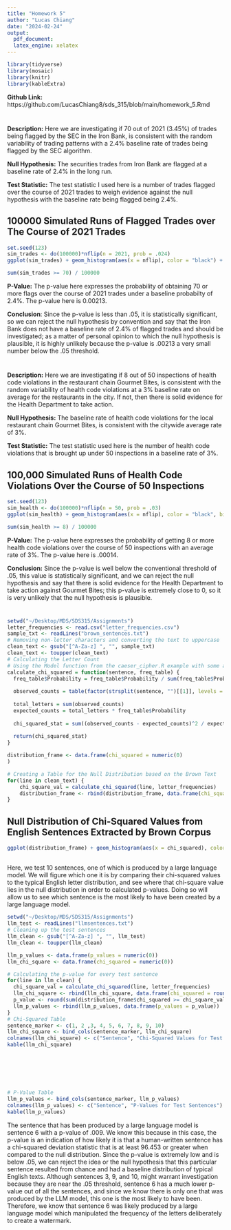 ```yaml
---
title: "Homework 5"
author: "Lucas Chiang"
date: "2024-02-24"
output: 
  pdf_document:
  latex_engine: xelatex
---
```

```r
library(tidyverse)
library(mosaic)
library(knitr)
library(kableExtra)
```
**Github Link:** https://github.com/LucasChiang8/sds_315/blob/main/homework_5.Rmd

# \underline {Problem 1 - Iron Bank}

**Description:** Here we are investigating if 70 out of 2021 (3.45%) of trades being flagged by the SEC in the Iron Bank, is consistent with the random variability of trading patterns with a 2.4% baseline rate of trades being flagged by the SEC algorithm.

**Null Hypothesis:** The securities trades from Iron Bank are flagged at a baseline rate of 2.4% in the long run.

**Test Statistic:** The test statistic I used here is a number of trades flagged over the course of 2021 trades to weigh evidence against the null hypothesis with the baseline rate being flagged being 2.4%.


## 100000 Simulated Runs of Flagged Trades over The Course of 2021 Trades
```r
set.seed(123)
sim_trades <- do(100000)*nflip(n = 2021, prob = .024)
ggplot(sim_trades) + geom_histogram(aes(x = nflip), color = "black") + labs(x = "Number of Trades Flagged", y = "Frequency")
```
```r
sum(sim_trades >= 70) / 100000
```
**P-Value:** The p-value here expresses the probability of obtaining 70 or more flags over the course of 2021 trades under a baseline probabilty of 2.4%. The p-value here is $0.00213$.

**Conclusion**: Since the p-value is less than .05, it is statistically significant, so we can reject the null hypothesis by convention and say that the Iron Bank does not have a baseline rate of 2.4% of flagged trades and should be investigated; as a matter of personal opinion to which the null hypothesis is plausible, it is highly unlikely because the p-value is .00213 a very small number below the .05 threshold.


# \underline {Problem 2 - Health Inspections}

**Description:** Here we are investigating if 8 out of 50 inspections of health code violations in the restaurant chain Gourmet Bites, is consistent with the random variability of health code violations at a 3% baseline rate on average for the restaurants in the city. If not, then there is solid evidence for the Health Department to take action.

**Null Hypothesis:** The baseline rate of health code violations for the local restaurant chain Gourmet Bites, is consistent with the citywide average rate of 3%.

**Test Statistic:** The test statistic used here is the number of health code violations that is brought up under 50 inspections in a baseline rate of 3%.

## 100,000 Simulated Runs of Health Code Violations Over the Course of 50 Inspections
```r
set.seed(123)
sim_health <- do(100000)*nflip(n = 50, prob = .03)
ggplot(sim_health) + geom_histogram(aes(x = nflip), color = "black", binwidth = 1) + labs(x = "Number of Health Code Violations", y = "Frequency")
```
```r
sum(sim_health >= 8) / 100000
```
**P-Value:** The p-value here expresses the probability of getting 8 or more health code violations over the course of 50 inspections with an average rate of 3%. The p-value here is $.00014$.

**Conclusion:** Since the p-value is well below the conventional threshold of .05, this value is statistically significant, and we can reject the null hypothesis and say that there is solid evidence for the Health Department to take action against Gourmet Bites; this p-value is extremely close to 0, so it is very unlikely that the null hypothesis is plausible.

# \underline {Problem 3: LLM Watermarking}

## \underline {Part A: The Null or Reference Distribution}
```r
setwd("~/Desktop/MDS/SDS315/Assignments")
letter_frequencies <- read.csv("letter_frequencies.csv")
sample_txt <- readLines("brown_sentences.txt")
# Removing non-letter characters and converting the text to uppercase
clean_text <- gsub("[^A-Za-z] ", "", sample_txt)
clean_text <- toupper(clean_text)
# Calculating the Letter Count
# Using the Model function from the caeser_cipher.R example with some adjustments
calculate_chi_squared = function(sentence, freq_table) {
  freq_table$Probability = freq_table$Probability / sum(freq_table$Probability)
  
  observed_counts = table(factor(strsplit(sentence, "")[[1]], levels = freq_table$Letter))
  
  total_letters = sum(observed_counts)
  expected_counts = total_letters * freq_table$Probability
  
  chi_squared_stat = sum((observed_counts - expected_counts)^2 / expected_counts)
  
  return(chi_squared_stat)
}

distribution_frame <- data.frame(chi_squared = numeric(0)
)

# Creating a Table for the Null Distribution based on the Brown Text
for(line in clean_text) {
    chi_square_val = calculate_chi_squared(line, letter_frequencies)
    distribution_frame <- rbind(distribution_frame, data.frame(chi_squared = chi_square_val))
}
```

## Null Distribution of Chi-Squared Values from English Sentences Extracted by Brown Corpus
```r
ggplot(distribution_frame) + geom_histogram(aes(x = chi_squared), color = "black") + labs(x = "Chi-Squared", y = "Frequency")
```

## \underline {Part B: Checking for a Watermark}
Here, we test 10 sentences, one of which is produced by a large language model. We will figure which one it is by comparing their chi-squared values to the typical English letter distribution, and see where that chi-square value lies in the null distribution in order to calculated p-values. Doing so will allow us to see which sentence is the most likely to have been created by a large language model.
```r
setwd("~/Desktop/MDS/SDS315/Assignments")
llm_test <- readLines("llmsentences.txt")
# Cleaning up the test sentences
llm_clean <- gsub("[^A-Za-z] ", "", llm_test)
llm_clean <- toupper(llm_clean)

llm_p_values <- data.frame(p_values = numeric(0))
llm_chi_square <- data.frame(chi_squared = numeric(0))

# Calculating the p-value for every test sentence
for(line in llm_clean) {
  chi_square_val = calculate_chi_squared(line, letter_frequencies)
  llm_chi_square <- rbind(llm_chi_square, data.frame(chi_squared = round(chi_square_val,3)))
  p_value <- round(sum(distribution_frame$chi_squared >= chi_square_val) / 56745, 3)
  llm_p_values <- rbind(llm_p_values, data.frame(p_values = p_value))
}
# Chi-Squared Table
sentence_marker <- c(1, 2 ,3, 4, 5, 6, 7, 8, 9, 10)
llm_chi_square <- bind_cols(sentence_marker, llm_chi_square)
colnames(llm_chi_square) <- c("Sentence", "Chi-Squared Values for Test Sentences")
kable(llm_chi_square)
```
\
\
\
\
```r
# P-Value Table
llm_p_values <- bind_cols(sentence_marker, llm_p_values)
colnames(llm_p_values) <- c("Sentence", "P-Values for Test Sentences")
kable(llm_p_values)
```
The sentence that has been produced by a large language model is sentence 6 with a p-value of .009. We know this because in this case, the p-value is an indication of how likely it is that a human-written sentence has a chi-squared deviation statistic that is at least 96.453 or greater when compared to the null distribution. Since the p-value is extremely low and is below .05, we can reject the idea or the null hypothesis that this particular sentence resulted from chance and had a baseline distribution of typical English texts. Although sentences 3, 9, and 10, might warrant investigation because they are near the .05 threshold, sentence 6 has a much lower p-value out of all the sentences, and since we know there is only one that was produced by the LLM model, this one is the most likely to have been. Therefore, we know that sentence 6 was likely produced by a large language model which manipulated the frequency of the letters deliberately to create a watermark.
